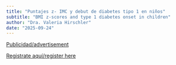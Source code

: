 ```yaml
---
title: "Puntajes z- IMC y debut de diabetes tipo 1 en niños"
subtitle: "BMI z-scores and type 1 diabetes onset in children"
author: "Dra. Valeria Hirschler"
date: "2025-09-24"
---
```


[Publicidad/advertisement](2025-09-24.pdf)

[Registrate aquí/register
here](https://aarhusuniversity.zoom.us/j/65362593984)
